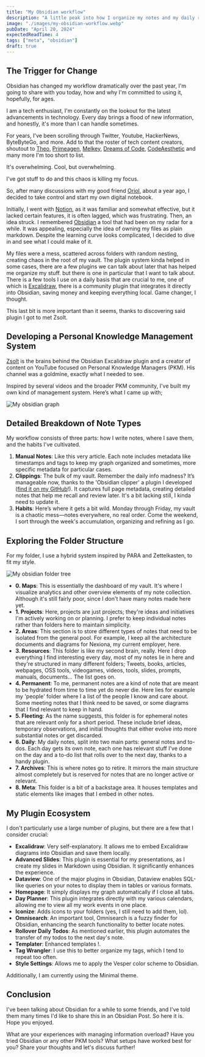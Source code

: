 ```yaml
---
title: "My Obsidian workflow"
description: "A little peak into how I organize my notes and my daily routine to store information."
image: "./images/my-obsidian-workflow.webp"
pubDate: "April 20, 2024"
expectedReadTime: 4
tags: ["meta", "obsidian"]
draft: true
---
```


## **The Trigger for Change**

Obsidian has changed my workflow dramatically over the past year, I'm going to share with you today, how and why I'm committed to using it, hopefully, for ages.

I am a tech enthusiast, I'm constantly on the lookout for the latest advancements in technology. Every day brings a flood of new information, and honestly, it's more than I can handle sometimes.

For years, I've been scrolling through Twitter, Youtube, HackerNews, ByteByteGo, and more. Add to that the roster of tech content creators, shoutout to [Theo](https://twitter.com/t3dotgg), [Primeagen](https://twitter.com/ThePrimeagen), [Melkey](https://twitter.com/MelkeyDev), [Dreams of Code](https://www.youtube.com/@dreamsofcode), [CodeAesthetic](https://www.youtube.com/@CodeAesthetic) and many more I'm too short to list.

It's overwhelming. Cool, but overwhelming.

I've got stuff to do and this chaos is killing my focus.

So, after many discussions with my good friend [Oriol](https://oriolrius.me/), about a year ago, I decided to take control and start my own digital notebook.

Initially, I went with [Notion](https://notion.so), as it was familiar and somewhat effective, but it lacked certain features, it is often lagged, which was frustrating. Then, an idea struck. I remembered [Obsidian](obsidian.md) a tool that had been on my radar for a while. It was appealing, especially the idea of owning my files as plain markdown. Despite the learning curve looks complicated, I decided to dive in and see what I could make of it.

My files were a mess, scattered across folders with random nesting, creating chaos in the root of my vault. The plugin system kinda helped in some cases, there are a few plugins we can talk about later that has helped me organize my stuff. but there is one in particular that I want to talk about. There is a few tools I use on a daily basis that are crucial to me, one of which is [Excalidraw](https://github.com/excalidraw/excalidraw), there is a community plugin that integrates it directly into Obsidian, saving money and keeping everything local. Game changer, I thought.

This last bit is more important than it seems, thanks to discovering said plugin I got to met Zsolt.

## **Developing a Personal Knowledge Management System**

[Zsolt](https://www.youtube.com/@VisualPKM) is the brains behind the Obsidian Excalidraw plugin and a creator of content on YouTube focused on Personal Knowledge Managers (PKM). His channel was a goldmine, exactly what I needed to see.

Inspired by several videos and the broader PKM community, I've built my own kind of management system. Here’s what I came up with;

![My obsidian graph](./images/obsidian-graph.webp)

## **Detailed Breakdown of Note Types**

My workflow consists of three parts: how I write notes, where I save them, and the habits I've cultivated.

1. **Manual Notes**: Like this very article. Each note includes metadata like timestamps and tags to keep my graph organized and sometimes, more specific metadata for particular cases.
2. **Clippings**: The bulk of my vault. Remember the daily info madness? It’s manageable now, thanks to the 'Obsidian clipper' a plugin I developed ([find it on my GitHub](https://github.com/Nsttt/save-to-obsidian)!). It captures full page metadata, creating detailed notes that help me recall and review later. It's a bit lacking still, I kinda need to update it.
3. **Habits**: Here’s where it gets a bit wild. Monday through Friday, my vault is a chaotic mess—notes everywhere, no real order. Come the weekend, I sort through the week's accumulation, organizing and refining as I go.

## **Exploring the Folder Structure**

For my folder, I use a hybrid system inspired by PARA and Zettelkasten, to fit my style.

![My obsidian folder tree](./images/vault-tree.webp)

- **0. Maps**: This is essentially the dashboard of my vault. It's where I visualize analytics and other overview elements of my note collection. Although it's still fairly poor, since I don't have many notes made here yet.
- **1. Projects**: Here, projects are just projects; they're ideas and initiatives I'm actively working on or planning. I prefer to keep individual notes rather than folders here to maintain simplicity.
- **2. Areas**: This section is to store different types of notes that need to be isolated from the general pool. For example, I keep all the architecture documents and diagrams for Nexiona, my current employer, here.
- **3. Resources**: This folder is like my second brain, really. Here I drop everything I find interesting every day, most of my notes lie in here and they're structured in many different folders; Tweets, books, articles, webpages, OSS tools, videogames, videos, tools, slides, prompts, manuals, documents… The list goes on.
- **4. Permanent**: To me, permanent notes are a kind of note that are meant to be hydrated from time to time yet do never die. Here lies for example my 'people' folder where I a list of the people I know and care about. Some meeting notes that I think need to be saved, or some diagrams that I find relevant to keep in hand.
- **5. Fleeting**: As the name suggests, this folder is for ephemeral notes that are relevant only for a short period. These include brief ideas, temporary observations, and initial thoughts that either evolve into more substantial notes or get discarded.
- **6. Daily**: My daily notes, split into two main parts: general notes and to-dos. Each day gets its own note, each one has relevant stuff I've done on the day and a to-do list that rolls over to the next day, thanks to a handy plugin.
- **7. Archives**: This is where notes go to retire. It mirrors the main structure almost completely but is reserved for notes that are no longer active or relevant.
- **8. Meta**: This folder is a bit of a backstage area. It houses templates and static elements like images that I embed in other notes.

## My Plugin Ecosystem

I don't particularly use a large number of plugins, but there are a few that I consider crucial:

- **Excalidraw**: Very self-explanatory. It allows me to embed Excalidraw diagrams into Obsidian and save them locally.
- **Advanced Slides**: This plugin is essential for my presentations, as I create my slides in Markdown using Obsidian. It significantly enhances the experience.
- **Dataview**: One of the major plugins in Obsidian, Dataview enables SQL-like queries on your notes to display them in tables or various formats.
- **Homepage**: It simply displays my graph automatically if I close all tabs.
- **Day Planner**: This plugin integrates directly with my various calendars, allowing me to view all my work events in one place.
- **Iconize**: Adds icons to your folders (yes, I still need to add them, lol).
- **Omnisearch**: An important tool, Omnisearch is a fuzzy finder for Obsidian, enhancing the search functionality to better locate notes.
- **Rollover Daily Todos**: As mentioned earlier, this plugin automates the transfer of my todos to the next day's note.
- **Templater**: Enhanced templates !.
- **Tag Wrangler**: I use this to better organize my tags, which I tend to repeat too often.
- **Style Settings**: Allows me to apply the Vesper color scheme to Obsidian.

Additionally, I am currently using the Minimal theme.

## Conclusion

I've been talking about Obsidian for a while to some friends, and I've told them many times I'd like to share this in an Obsidian Post. So here it is. Hope you enjoyed.

What are your experiences with managing information overload? Have you tried Obsidian or any other PKM tools? What setups have worked best for you? Share your thoughts and let's discuss further!
